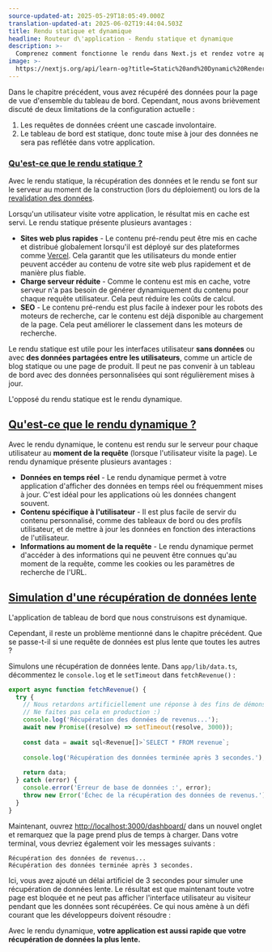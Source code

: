 ```yaml
---
source-updated-at: 2025-05-29T18:05:49.000Z
translation-updated-at: 2025-06-02T19:44:04.503Z
title: Rendu statique et dynamique
headline: Routeur d\'application - Rendu statique et dynamique
description: >-
  Comprenez comment fonctionne le rendu dans Next.js et rendez votre application de tableau de bord dynamique.
image: >-
  https://nextjs.org/api/learn-og?title=Static%20and%20Dynamic%20Rendering&amp;chapter=8
---
```


Dans le chapitre précédent, vous avez récupéré des données pour la page de vue d'ensemble du tableau de bord. Cependant, nous avons brièvement discuté de deux limitations de la configuration actuelle :

1. Les requêtes de données créent une cascade involontaire.
2. Le tableau de bord est statique, donc toute mise à jour des données ne sera pas reflétée dans votre application.

### [Qu'est-ce que le rendu statique ?](#what-is-static-rendering)

Avec le rendu statique, la récupération des données et le rendu se font sur le serveur au moment de la construction (lors du déploiement) ou lors de la [revalidation des données](/docs/app/building-your-application/data-fetching/fetching-caching-and-revalidating#revalidating-data).

Lorsqu'un utilisateur visite votre application, le résultat mis en cache est servi. Le rendu statique présente plusieurs avantages :

* **Sites web plus rapides** - Le contenu pré-rendu peut être mis en cache et distribué globalement lorsqu'il est déployé sur des plateformes comme [Vercel](https://vercel.com/). Cela garantit que les utilisateurs du monde entier peuvent accéder au contenu de votre site web plus rapidement et de manière plus fiable.
* **Charge serveur réduite** - Comme le contenu est mis en cache, votre serveur n'a pas besoin de générer dynamiquement du contenu pour chaque requête utilisateur. Cela peut réduire les coûts de calcul.
* **SEO** - Le contenu pré-rendu est plus facile à indexer pour les robots des moteurs de recherche, car le contenu est déjà disponible au chargement de la page. Cela peut améliorer le classement dans les moteurs de recherche.

Le rendu statique est utile pour les interfaces utilisateur **sans données** ou avec **des données partagées entre les utilisateurs**, comme un article de blog statique ou une page de produit. Il peut ne pas convenir à un tableau de bord avec des données personnalisées qui sont régulièrement mises à jour.

L'opposé du rendu statique est le rendu dynamique.

[Qu'est-ce que le rendu dynamique ?](#what-is-dynamic-rendering)
--------------------------------------------------------

Avec le rendu dynamique, le contenu est rendu sur le serveur pour chaque utilisateur au **moment de la requête** (lorsque l'utilisateur visite la page). Le rendu dynamique présente plusieurs avantages :

* **Données en temps réel** - Le rendu dynamique permet à votre application d'afficher des données en temps réel ou fréquemment mises à jour. C'est idéal pour les applications où les données changent souvent.
* **Contenu spécifique à l'utilisateur** - Il est plus facile de servir du contenu personnalisé, comme des tableaux de bord ou des profils utilisateur, et de mettre à jour les données en fonction des interactions de l'utilisateur.
* **Informations au moment de la requête** - Le rendu dynamique permet d'accéder à des informations qui ne peuvent être connues qu'au moment de la requête, comme les cookies ou les paramètres de recherche de l'URL.

[Simulation d'une récupération de données lente](#simulating-a-slow-data-fetch)
-------------------------------------------------------------

L'application de tableau de bord que nous construisons est dynamique.

Cependant, il reste un problème mentionné dans le chapitre précédent. Que se passe-t-il si une requête de données est plus lente que toutes les autres ?

Simulons une récupération de données lente. Dans `app/lib/data.ts`, décommentez le `console.log` et le `setTimeout` dans `fetchRevenue()` :

```ts {5,6,10} filename="/app/lib/data.ts"
export async function fetchRevenue() {
  try {
    // Nous retardons artificiellement une réponse à des fins de démonstration.
    // Ne faites pas cela en production :)
    console.log('Récupération des données de revenus...');
    await new Promise((resolve) => setTimeout(resolve, 3000));
 
    const data = await sql<Revenue[]>`SELECT * FROM revenue`;
 
    console.log('Récupération des données terminée après 3 secondes.');
 
    return data;
  } catch (error) {
    console.error('Erreur de base de données :', error);
    throw new Error('Échec de la récupération des données de revenus.');
  }
}
```

Maintenant, ouvrez [http://localhost:3000/dashboard/](http://localhost:3000/dashboard/) dans un nouvel onglet et remarquez que la page prend plus de temps à charger. Dans votre terminal, vous devriez également voir les messages suivants :

```
Récupération des données de revenus...
Récupération des données terminée après 3 secondes.
```

Ici, vous avez ajouté un délai artificiel de 3 secondes pour simuler une récupération de données lente. Le résultat est que maintenant toute votre page est bloquée et ne peut pas afficher l'interface utilisateur au visiteur pendant que les données sont récupérées. Ce qui nous amène à un défi courant que les développeurs doivent résoudre :

Avec le rendu dynamique, **votre application est aussi rapide que votre récupération de données la plus lente.**